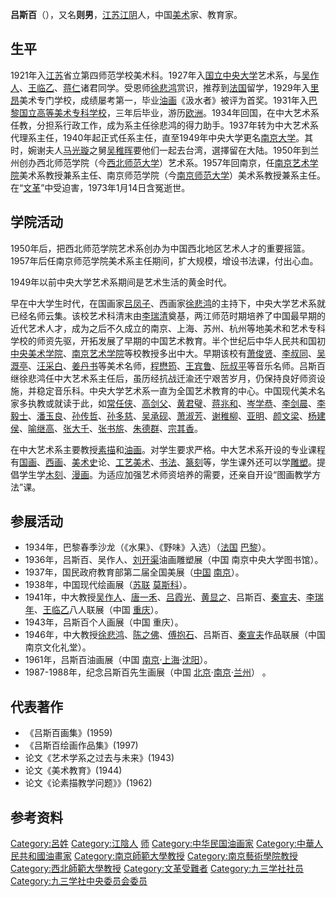 '''吕斯百'''（{{bd|1905年|10月15日|1973年|1月14日|catIdx=Lu呂}}），又名'''则男'''，[[江苏|江苏]][[江阴|江阴]]人，中国[[美术|美术]]家、教育家。

== 生平 ==
1921年入[[江苏|江苏]]省立第四师范学校美术科。1927年入[[国立中央大学|国立中央大学]]艺术系，与[[吴作人|吴作人]]、[[王临乙|王临乙]]、[[蒋仁|蒋仁]]诸君同学。受恩师[[徐悲鸿|徐悲鸿]]赏识，推荐到[[法国|法国]]留学，1929年入[[里昂|里昂]]美术专门学校，成绩屡考第一，毕业[[油画|油画]]《汲水者》被评为首奖。1931年入[[法國美術學院|巴黎国立高等美术专科学校]]，三年后毕业，游历[[欧洲|欧洲]]。1934年回国，在中大艺术系任教，分担系行政工作，成为系主任徐悲鸿的得力助手。1937年转为中大艺术系代理系主任，1940年起正式任系主任，直至1949年中央大学更名[[南京大学|南京大学]]。其时，婉谢夫人[[马光璇|马光璇]]之舅[[吴稚晖|吴稚晖]]要他们一起去台湾，選擇留在大陆。1950年到兰州创办西北师范学院（今[[西北师范大学|西北师范大学]]）艺术系。1957年回南京，任[[南京艺术学院|南京艺术学院]]美术系教授兼系主任、南京师范学院（今[[南京师范大学|南京师范大学]]）美术系教授兼系主任。在“[[文革|文革]]”中受迫害，1973年1月14日含冤逝世。

== 学院活动 ==
1950年后，把西北师范学院艺术系创办为中国西北地区艺术人才的重要摇篮。1957年后任南京师范学院美术系主任期间，扩大规模，增设书法课，付出心血。

1949年以前中央大学艺术系期间是艺术生活的黄金时代。

早在中大学生时代，在国画家[[吕凤子|吕凤子]]、西画家[[徐悲鸿|徐悲鸿]]的主持下，中央大学艺术系就已经名师云集。该校艺术科清末由[[李瑞清|李瑞清]]奠基，两江师范时期培养了中国最早期的近代艺术人才，成为之后不久成立的南京、上海、苏州、杭州等地美术和艺术专科学校的师资先驱，开拓发展了早期的中国艺术教育。半个世纪后中华人民共和国初[[中央美术学院|中央美术学院]]、[[南京艺术学院|南京艺术学院]]等校教授多出中大。早期该校有[[萧俊贤|萧俊贤]]、[[李叔同|李叔同]]、[[吴溉亭|吴溉亭]]、[[汪采白|汪采白]]、[[姜丹书|姜丹书]]等美术名师，[[程懋筠|程懋筠]]、[[王宾鲁|王宾鲁]]、[[阮叔平|阮叔平]]等音乐名师。吕斯百继徐悲鸿任中大艺术系主任后，虽历经抗战迁渝还宁艰苦岁月，仍保持良好师资设施，并稳定音乐科。中央大学艺术系一直为全国艺术教育的中心。中国现代美术名家多执教或就读于此，如[[常任侠|常任侠]]、[[高剑父|高剑父]]、[[黄君璧|黄君璧]]、[[蒋兆和|蒋兆和]]、[[岑学恭|岑学恭]]、[[李剑晨|李剑晨]]、[[李毅士|李毅士]]、[[潘玉良|潘玉良]]、[[孙传哲|孙传哲]]、[[孙多慈|孙多慈]]、[[吴承砚|吴承砚]]、[[萧淑芳|萧淑芳]]、[[谢稚柳|谢稚柳]]、[[亚明|亚明]]、[[颜文梁|颜文梁]]、[[杨建侯|杨建侯]]、[[喻继高|喻继高]]、[[张大千|张大千]]、[[张书旂|张书旂]]、[[朱德群|朱德群]]、[[宗其香|宗其香]]。

在中大艺术系主要教授[[素描|素描]]和[[油画|油画]]。对学生要求严格。中大艺术系开设的专业课程有[[国画|国画]]、[[西画|西画]]、[[美术史|美术史]]论、[[工艺美术|工艺美术]]、[[书法|书法]]、[[篆刻|篆刻]]等，学生课外还可以学[[雕塑|雕塑]]。提倡学生学[[木刻|木刻]]、[[漫画|漫画]]。为适应加强艺术师资培养的需要，还亲自开设“图画教学方法”课。

== 参展活动 ==
*1934年，巴黎春季沙龙（《水果》、《野味》入选）（[[法国|法国]] [[巴黎|巴黎]]）。
*1936年，吕斯百、吴作人、[[刘开渠|刘开渠]]油画雕塑展（中国 南京中央大学图书馆）。
*1937年，国民政府教育部第二届全国美展（[[中国|中国]] [[南京|南京]]）。
*1938年，中国现代绘画展（[[苏联|苏联]] [[莫斯科|莫斯科]]）。
*1941年，中大教授[[吴作人|吴作人]]、[[唐一禾|唐一禾]]、[[吕霞光|吕霞光]]、[[黄显之|黄显之]]、吕斯百、[[秦宣夫|秦宣夫]]、[[李瑞年|李瑞年]]、[[王临乙|王临乙]]八人联展（中国 [[重庆|重庆]]）。
*1943年，吕斯百个人画展（中国 重庆）。
*1946年，中大教授[[徐悲鸿|徐悲鸿]]、[[陈之佛|陈之佛]]、[[傅抱石|傅抱石]]、吕斯百、[[秦宣夫|秦宣夫]]作品联展（中国 南京文化礼堂）。
*1961年，吕斯百油画展（中国 [[南京|南京]]·[[上海|上海]]·[[沈阳|沈阳]]）。
*1987-1988年，纪念吕斯百先生画展（中国 [[北京|北京]]·[[南京|南京]]·[[兰州|兰州]]） 。

== 代表著作 ==
*《吕斯百画集》(1959)
*《吕斯百绘画作品集》(1997)
*论文《艺术学系之过去与未来》(1943)
*论文《美术教育》(1944)
*论文《论素描教学问题》》(1962)

== 参考资料 ==
{{reflist}}

{{九三学社第四届中央委员会}}
{{九三学社第五届中央委员会}}

{{Authority control}}
{{DEFAULTSORT:Lu呂}}
[[Category:呂姓|Category:呂姓]]
[[Category:江陰人|Category:江陰人]]
[[Category:國立中央大學大陸時期校友|师]]
[[Category:中华民国油画家|Category:中华民国油画家]]
[[Category:中華人民共和國油畫家|Category:中華人民共和國油畫家]]
[[Category:南京師範大學教授|Category:南京師範大學教授]]
[[Category:南京藝術學院教授|Category:南京藝術學院教授]]
[[Category:西北師範大學教授|Category:西北師範大學教授]]
[[Category:文革受難者|Category:文革受難者]]
[[Category:九三学社社员|Category:九三学社社员]]
[[Category:九三学社中央委员会委员|Category:九三学社中央委员会委员]]